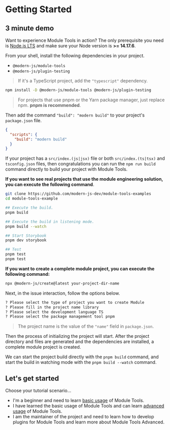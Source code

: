 # Getting Started

## 3 minute demo

Want to experience Module Tools in action? The only prerequisite you need is [Node.js LTS](https://github.com/nodejs/Release) and make sure your Node version is **>= 14.17.6**.

From your shell, install the following dependencies in your project.

- `@modern-js/module-tools`
- `@modern-js/plugin-testing`

> If it's a TypeScript project, add the `"typescript"` dependency.

```bash
npm install -D @modern-js/module-tools @modern-js/plugin-testing
```

> For projects that use pnpm or the Yarn package manager, just replace npm. **pnpm is recommended**.

Then add the command `"build": "modern build"` to your project's `package.json` file.

```json
{
  "scripts": {
    "build": "modern build"
  }
}
```

If your project has a `src/index.(js|jsx)` file or both `src/index.(ts|tsx)` and `tsconfig.json` files, then congratulations you can run the `npm run build` command directly to build your project with Module Tools.

**If you want to see real projects that use the module engineering solution, you can execute the following command**.

```bash
git clone https://github.com/modern-js-dev/module-tools-examples
cd module-tools-example

## Execute the build.
pnpm build

## Execute the build in listening mode.
pnpm build --watch

## Start Storybook
pnpm dev storybook

## Test
pnpm test
pnpm test
```

**If you want to create a complete module project, you can execute the following command:**

```bash
npx @modern-js/create@latest your-project-dir-name
```

Next, in the issue interaction, follow the options below.

```bash
? Please select the type of project you want to create Module
? Please fill in the project name library
? Please select the development language TS
? Please select the package management tool pnpm
```

> The project name is the value of the `"name"` field in `package.json`.

Then the process of initializing the project will start. After the project directory and files are generated and the dependencies are installed, a complete module project is created.

We can start the project build directly with the `pnpm build` command, and start the build in watching mode with the `pnpm build --watch` command.

## Let's get started

Choose your tutorial scenario...

- I'm a beginner and need to learn [basic usage](/en/guide/basic/before-getting-started) of Module Tools.
- I have learned the basic usage of Module Tools and can learn [advanced usage](/en/guide/basic/before-getting-started) of Module Tools.
- I am the maintainer of the project and need to learn how to develop plugins for Module Tools and learn more about Module Tools Advanced.
